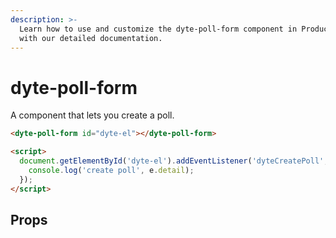```yaml
---
description: >-
  Learn how to use and customize the dyte-poll-form component in ProductDB's UI Kit
  with our detailed documentation.
---
```


# dyte-poll-form

A component that lets you create a poll.

```html
<dyte-poll-form id="dyte-el"></dyte-poll-form>

<script>
  document.getElementById('dyte-el').addEventListener('dyteCreatePoll', (e) => {
    console.log('create poll', e.detail);
  });
</script>
```

## Props

<PropsTable of="dyte-poll-form" />

<head>
  <title>UI Kit dyte-poll-form</title>
</head>
